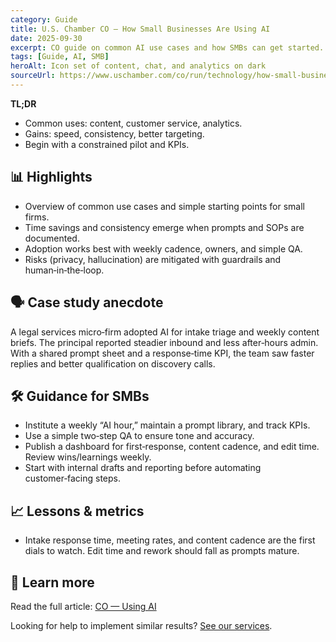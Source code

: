 ```yaml
---
category: Guide
title: U.S. Chamber CO — How Small Businesses Are Using AI
date: 2025-09-30
excerpt: CO guide on common AI use cases and how SMBs can get started.
tags: [Guide, AI, SMB]
heroAlt: Icon set of content, chat, and analytics on dark
sourceUrl: https://www.uschamber.com/co/run/technology/how-small-businesses-are-using-ai
---
```


**TL;DR**

- Common uses: content, customer service, analytics.
- Gains: speed, consistency, better targeting.
- Begin with a constrained pilot and KPIs.

## 📊 Highlights

- Overview of common use cases and simple starting points for small firms.
- Time savings and consistency emerge when prompts and SOPs are documented.
- Adoption works best with weekly cadence, owners, and simple QA.
- Risks (privacy, hallucination) are mitigated with guardrails and human‑in‑the‑loop.

## 🗣 Case study anecdote

A legal services micro‑firm adopted AI for intake triage and weekly content briefs. The principal reported steadier inbound and less after‑hours admin. With a shared prompt sheet and a response‑time KPI, the team saw faster replies and better qualification on discovery calls.

## 🛠 Guidance for SMBs

- Institute a weekly “AI hour,” maintain a prompt library, and track KPIs.
- Use a simple two‑step QA to ensure tone and accuracy.
- Publish a dashboard for first‑response, content cadence, and edit time. Review wins/learnings weekly.
- Start with internal drafts and reporting before automating customer‑facing steps.

## 📈 Lessons & metrics

- Intake response time, meeting rates, and content cadence are the first dials to watch. Edit time and rework should fall as prompts mature.

## 🔗 Learn more

Read the full article: <a href="https://www.uschamber.com/co/run/technology/how-small-businesses-are-using-ai" target="_blank" rel="noopener noreferrer">CO — Using AI</a>

Looking for help to implement similar results? <a href="/services">See our services</a>.

